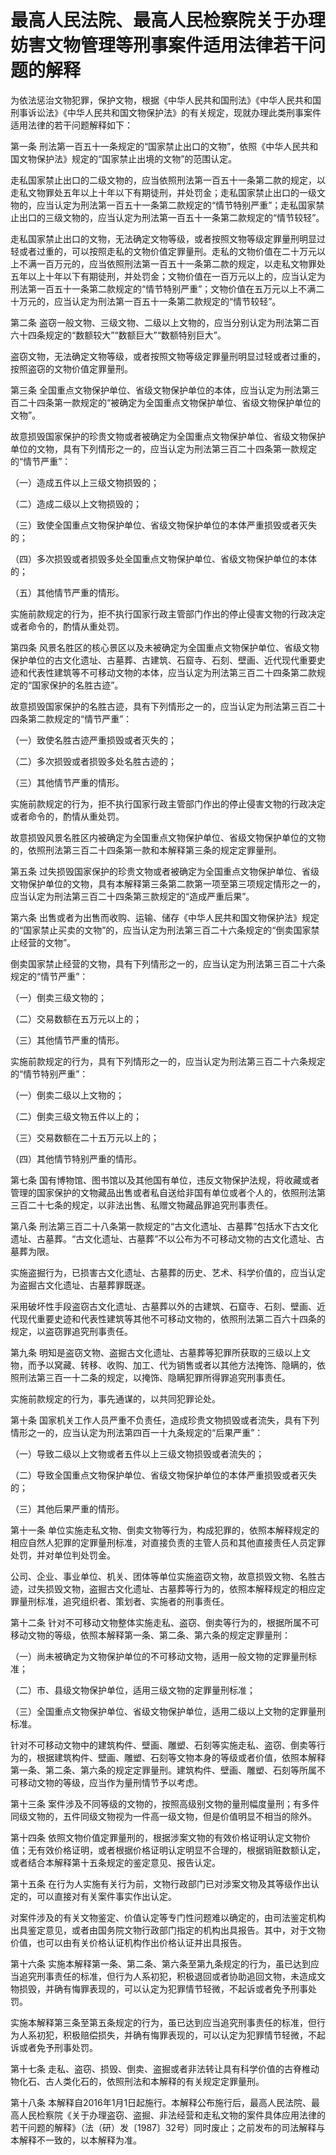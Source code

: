 # 最高人民法院、最高人民检察院关于办理妨害文物管理等刑事案件适用法律若干问题的解释

  

为依法惩治文物犯罪，保护文物，根据《中华人民共和国刑法》《中华人民共和国刑事诉讼法》《中华人民共和国文物保护法》的有关规定，现就办理此类刑事案件适用法律的若干问题解释如下：

第一条 刑法第一百五十一条规定的“国家禁止出口的文物”，依照《中华人民共和国文物保护法》规定的“国家禁止出境的文物”的范围认定。

走私国家禁止出口的二级文物的，应当依照刑法第一百五十一条第二款的规定，以走私文物罪处五年以上十年以下有期徒刑，并处罚金；走私国家禁止出口的一级文物的，应当认定为刑法第一百五十一条第二款规定的“情节特别严重”；走私国家禁止出口的三级文物的，应当认定为刑法第一百五十一条第二款规定的“情节较轻”。

走私国家禁止出口的文物，无法确定文物等级，或者按照文物等级定罪量刑明显过轻或者过重的，可以按照走私的文物价值定罪量刑。走私的文物价值在二十万元以上不满一百万元的，应当依照刑法第一百五十一条第二款的规定，以走私文物罪处五年以上十年以下有期徒刑，并处罚金；文物价值在一百万元以上的，应当认定为刑法第一百五十一条第二款规定的“情节特别严重”；文物价值在五万元以上不满二十万元的，应当认定为刑法第一百五十一条第二款规定的“情节较轻”。

第二条 盗窃一般文物、三级文物、二级以上文物的，应当分别认定为刑法第二百六十四条规定的“数额较大”“数额巨大”“数额特别巨大”。

盗窃文物，无法确定文物等级，或者按照文物等级定罪量刑明显过轻或者过重的，按照盗窃的文物价值定罪量刑。

第三条 全国重点文物保护单位、省级文物保护单位的本体，应当认定为刑法第三百二十四条第一款规定的“被确定为全国重点文物保护单位、省级文物保护单位的文物”。

故意损毁国家保护的珍贵文物或者被确定为全国重点文物保护单位、省级文物保护单位的文物，具有下列情形之一的，应当认定为刑法第三百二十四条第一款规定的“情节严重”：

（一）造成五件以上三级文物损毁的；

（二）造成二级以上文物损毁的；

（三）致使全国重点文物保护单位、省级文物保护单位的本体严重损毁或者灭失的；

（四）多次损毁或者损毁多处全国重点文物保护单位、省级文物保护单位的本体的；

（五）其他情节严重的情形。

实施前款规定的行为，拒不执行国家行政主管部门作出的停止侵害文物的行政决定或者命令的，酌情从重处罚。

第四条 风景名胜区的核心景区以及未被确定为全国重点文物保护单位、省级文物保护单位的古文化遗址、古墓葬、古建筑、石窟寺、石刻、壁画、近代现代重要史迹和代表性建筑等不可移动文物的本体，应当认定为刑法第三百二十四条第二款规定的“国家保护的名胜古迹”。

故意损毁国家保护的名胜古迹，具有下列情形之一的，应当认定为刑法第三百二十四条第二款规定的“情节严重”：

（一）致使名胜古迹严重损毁或者灭失的；

（二）多次损毁或者损毁多处名胜古迹的；

（三）其他情节严重的情形。

实施前款规定的行为，拒不执行国家行政主管部门作出的停止侵害文物的行政决定或者命令的，酌情从重处罚。

故意损毁风景名胜区内被确定为全国重点文物保护单位、省级文物保护单位的文物的，依照刑法第三百二十四条第一款和本解释第三条的规定定罪量刑。

第五条 过失损毁国家保护的珍贵文物或者被确定为全国重点文物保护单位、省级文物保护单位的文物，具有本解释第三条第二款第一项至第三项规定情形之一的，应当认定为刑法第三百二十四条第三款规定的“造成严重后果”。

第六条 出售或者为出售而收购、运输、储存《中华人民共和国文物保护法》规定的“国家禁止买卖的文物”的，应当认定为刑法第三百二十六条规定的“倒卖国家禁止经营的文物”。

倒卖国家禁止经营的文物，具有下列情形之一的，应当认定为刑法第三百二十六条规定的“情节严重”：

（一）倒卖三级文物的；

（二）交易数额在五万元以上的；

（三）其他情节严重的情形。

实施前款规定的行为，具有下列情形之一的，应当认定为刑法第三百二十六条规定的“情节特别严重”：

（一）倒卖二级以上文物的；

（二）倒卖三级文物五件以上的；

（三）交易数额在二十五万元以上的；

（四）其他情节特别严重的情形。

第七条 国有博物馆、图书馆以及其他国有单位，违反文物保护法规，将收藏或者管理的国家保护的文物藏品出售或者私自送给非国有单位或者个人的，依照刑法第三百二十七条的规定，以非法出售、私赠文物藏品罪追究刑事责任。

第八条 刑法第三百二十八条第一款规定的“古文化遗址、古墓葬”包括水下古文化遗址、古墓葬。“古文化遗址、古墓葬”不以公布为不可移动文物的古文化遗址、古墓葬为限。

实施盗掘行为，已损害古文化遗址、古墓葬的历史、艺术、科学价值的，应当认定为盗掘古文化遗址、古墓葬罪既遂。

采用破坏性手段盗窃古文化遗址、古墓葬以外的古建筑、石窟寺、石刻、壁画、近代现代重要史迹和代表性建筑等其他不可移动文物的，依照刑法第二百六十四条的规定，以盗窃罪追究刑事责任。

第九条 明知是盗窃文物、盗掘古文化遗址、古墓葬等犯罪所获取的三级以上文物，而予以窝藏、转移、收购、加工、代为销售或者以其他方法掩饰、隐瞒的，依照刑法第三百一十二条的规定，以掩饰、隐瞒犯罪所得罪追究刑事责任。

实施前款规定的行为，事先通谋的，以共同犯罪论处。

第十条 国家机关工作人员严重不负责任，造成珍贵文物损毁或者流失，具有下列情形之一的，应当认定为刑法第四百一十九条规定的“后果严重”：

（一）导致二级以上文物或者五件以上三级文物损毁或者流失的；

（二）导致全国重点文物保护单位、省级文物保护单位的本体严重损毁或者灭失的；

（三）其他后果严重的情形。

第十一条 单位实施走私文物、倒卖文物等行为，构成犯罪的，依照本解释规定的相应自然人犯罪的定罪量刑标准，对直接负责的主管人员和其他直接责任人员定罪处罚，并对单位判处罚金。

公司、企业、事业单位、机关、团体等单位实施盗窃文物，故意损毁文物、名胜古迹，过失损毁文物，盗掘古文化遗址、古墓葬等行为的，依照本解释规定的相应定罪量刑标准，追究组织者、策划者、实施者的刑事责任。

第十二条 针对不可移动文物整体实施走私、盗窃、倒卖等行为的，根据所属不可移动文物的等级，依照本解释第一条、第二条、第六条的规定定罪量刑：

（一）尚未被确定为文物保护单位的不可移动文物，适用一般文物的定罪量刑标准；

（二）市、县级文物保护单位，适用三级文物的定罪量刑标准；

（三）全国重点文物保护单位、省级文物保护单位，适用二级以上文物的定罪量刑标准。

针对不可移动文物中的建筑构件、壁画、雕塑、石刻等实施走私、盗窃、倒卖等行为的，根据建筑构件、壁画、雕塑、石刻等文物本身的等级或者价值，依照本解释第一条、第二条、第六条的规定定罪量刑。建筑构件、壁画、雕塑、石刻等所属不可移动文物的等级，应当作为量刑情节予以考虑。

第十三条 案件涉及不同等级的文物的，按照高级别文物的量刑幅度量刑；有多件同级文物的，五件同级文物视为一件高一级文物，但是价值明显不相当的除外。

第十四条 依照文物价值定罪量刑的，根据涉案文物的有效价格证明认定文物价值；无有效价格证明，或者根据价格证明认定明显不合理的，根据销赃数额认定，或者结合本解释第十五条规定的鉴定意见、报告认定。

第十五条 在行为人实施有关行为前，文物行政部门已对涉案文物及其等级作出认定的，可以直接对有关案件事实作出认定。

对案件涉及的有关文物鉴定、价值认定等专门性问题难以确定的，由司法鉴定机构出具鉴定意见，或者由国务院文物行政部门指定的机构出具报告。其中，对于文物价值，也可以由有关价格认证机构作出价格认证并出具报告。

第十六条 实施本解释第一条、第二条、第六条至第九条规定的行为，虽已达到应当追究刑事责任的标准，但行为人系初犯，积极退回或者协助追回文物，未造成文物损毁，并确有悔罪表现的，可以认定为犯罪情节轻微，不起诉或者免予刑事处罚。

实施本解释第三条至第五条规定的行为，虽已达到应当追究刑事责任的标准，但行为人系初犯，积极赔偿损失，并确有悔罪表现的，可以认定为犯罪情节轻微，不起诉或者免予刑事处罚。

第十七条 走私、盗窃、损毁、倒卖、盗掘或者非法转让具有科学价值的古脊椎动物化石、古人类化石的，依照刑法和本解释的有关规定定罪量刑。

第十八条 本解释自2016年1月1日起施行。本解释公布施行后，最高人民法院、最高人民检察院《关于办理盗窃、盗掘、非法经营和走私文物的案件具体应用法律的若干问题的解释》（法（研）发〔1987〕32号）同时废止；之前发布的司法解释与本解释不一致的，以本解释为准。